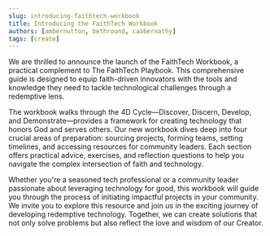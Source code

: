 ```yaml
---
slug: introducing-faithtech-workbook
title: Introducing the FaithTech Workbook
authors: [ambernutton, bethround, caabernathy]
tags: [create]
---
```


We are thrilled to announce the launch of the FaithTech Workbook, a practical complement to The FaithTech Playbook. This comprehensive guide is designed to equip faith-driven innovators with the tools and knowledge they need to tackle technological challenges through a redemptive lens.

<!--truncate-->

The workbook walks through the 4D Cycle—Discover, Discern, Develop, and Demonstrate—provides a framework for creating technology that honors God and serves others. Our new workbook dives deep into four crucial areas of preparation: sourcing projects, forming teams, setting timelines, and accessing resources for community leaders. Each section offers practical advice, exercises, and reflection questions to help you navigate the complex intersection of faith and technology.

Whether you're a seasoned tech professional or a community leader passionate about leveraging technology for good, this workbook will guide you through the process of initiating impactful projects in your community. We invite you to explore this resource and join us in the exciting journey of developing redemptive technology. Together, we can create solutions that not only solve problems but also reflect the love and wisdom of our Creator.
